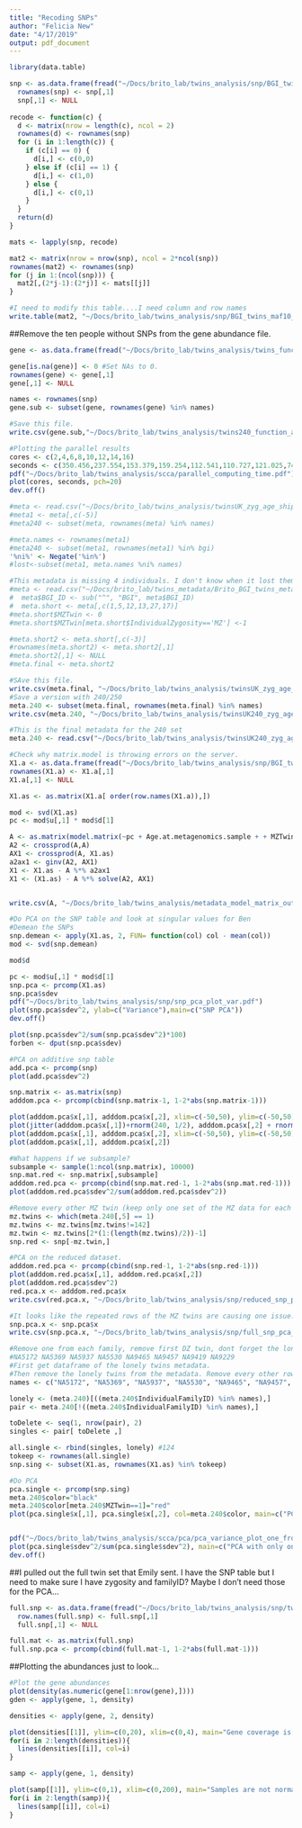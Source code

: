 ```yaml
---
title: "Recoding SNPs"
author: "Felicia New"
date: "4/17/2019"
output: pdf_document
---
```



```r
library(data.table)

snp <- as.data.frame(fread("~/Docs/brito_lab/twins_analysis/snp/BGI_twins_maf10_nomissing_formatAnalysis.csv", header=T, sep=','))
  rownames(snp) <- snp[,1]
  snp[,1] <- NULL
 
recode <- function(c) {
  d <- matrix(nrow = length(c), ncol = 2)
  rownames(d) <- rownames(snp)
  for (i in 1:length(c)) {
    if (c[i] == 0) {
      d[i,] <- c(0,0)
    } else if (c[i] == 1) {
      d[i,] <- c(1,0)
    } else {
      d[i,] <- c(0,1)
    }
  }
  return(d)
}

mats <- lapply(snp, recode)

mat2 <- matrix(nrow = nrow(snp), ncol = 2*ncol(snp))
rownames(mat2) <- rownames(snp)
for (j in 1:(ncol(snp))) {
  mat2[,(2*j-1):(2*j)] <- mats[[j]]
}

#I need to modify this table....I need column and row names
write.table(mat2, "~/Docs/brito_lab/twins_analysis/snp/BGI_twins_maf10_nomissing_dummy.csv", sep=",", row.names = T, quote=F, col.names = F)
```

##Remove the ten people without SNPs from the gene abundance file.
```r
gene <- as.data.frame(fread("~/Docs/brito_lab/twins_analysis/twins_function_abundance_filt25.csv", header=T, sep=',')) 

gene[is.na(gene)] <- 0 #Set NAs to 0.
rownames(gene) <- gene[,1]
gene[,1] <- NULL

names <- rownames(snp)
gene.sub <- subset(gene, rownames(gene) %in% names)

#Save this file.
write.csv(gene.sub,"~/Docs/brito_lab/twins_analysis/twins240_function_abundance_filt25.csv", quote=F,row.names=T)
```


```r
#Plotting the parallel results
cores <- c(2,4,6,8,10,12,14,16)
seconds <- c(350.456,237.554,153.379,159.254,112.541,110.727,121.025,74.666)
pdf("~/Docs/brito_lab/twins_analysis/scca/parallel_computing_time.pdf")
plot(cores, seconds, pch=20)
dev.off()
```


```r
#meta <- read.csv("~/Docs/brito_lab/twins_analysis/twinsUK_zyg_age_ship_family.csv", header=T, row.names=1)
#meta1 <- meta[,c(-5)]
#meta240 <- subset(meta, rownames(meta) %in% names)

#meta.names <- rownames(meta1)
#meta240 <- subset(meta1, rownames(meta1) %in% bgi)
'%ni%' <- Negate('%in%')
#lost<-subset(meta1, meta.names %ni% names)

#This metadata is missing 4 individuals. I don't know when it lost them, so I need to remake this file.
#meta <- read.csv("~/Docs/brito_lab/twins_metadata/Brito_BGI_twins_metadata.csv")
#  meta$BGI_ID <- sub("^", "BGI", meta$BGI_ID)
#  meta.short <- meta[,c(1,5,12,13,27,17)]
#meta.short$MZTwin <- 0
#meta.short$MZTwin[meta.short$IndividualZygosity=='MZ'] <-1

#meta.short2 <- meta.short[,c(-3)]
#rownames(meta.short2) <- meta.short2[,1]
#meta.short2[,1] <- NULL
#meta.final <- meta.short2

#SAve this file. 
write.csv(meta.final, "~/Docs/brito_lab/twins_analysis/twinsUK_zyg_age_ship_bmi_family.csv", quote=F)
#Save a version with 240/250
meta.240 <- subset(meta.final, rownames(meta.final) %in% names)
write.csv(meta.240, "~/Docs/brito_lab/twins_analysis/twinsUK240_zyg_age_ship_bmi_family.csv", quote=F)

#This is the final metadata for the 240 set
meta.240 <- read.csv("~/Docs/brito_lab/twins_analysis/twinsUK240_zyg_age_ship_bmi_family.csv", header=T, row.names=1)
```


```r
#Check why matrix.model is throwing errors on the server.
X1.a <- as.data.frame(fread("~/Docs/brito_lab/twins_analysis/snp/BGI_twins_maf10_nomissing_dummy.csv", header=F, sep=','))
rownames(X1.a) <- X1.a[,1]
X1.a[,1] <- NULL

X1.as <- as.matrix(X1.a[ order(row.names(X1.a)),])

mod <- svd(X1.as)
pc <- mod$u[,1] * mod$d[1]

A <- as.matrix(model.matrix(~pc + Age.at.metagenomics.sample + + MZTwin + SampleShipmentNum + IndividualBMI + IndividualFamilyID, data = meta.240))
A2 <- crossprod(A,A)
AX1 <- crossprod(A, X1.as)
a2ax1 <- ginv(A2, AX1)
X1 <- X1.as - A %*% a2ax1
X1 <- (X1.as) - A %*% solve(A2, AX1)


write.csv(A, "~/Docs/brito_lab/twins_analysis/metadata_model_matrix_output.csv", quote=F, row.names=F)
```


```r
#Do PCA on the SNP table and look at singular values for Ben
#Demean the SNPs
snp.demean <- apply(X1.as, 2, FUN= function(col) col - mean(col))
mod <- svd(snp.demean)

mod$d

pc <- mod$u[,1] * mod$d[1]
snp.pca <- prcomp(X1.as)
snp.pca$sdev
pdf("~/Docs/brito_lab/twins_analysis/snp/snp_pca_plot_var.pdf")
plot(snp.pca$sdev^2, ylab=c("Variance"),main=c("SNP PCA"))
dev.off()

plot(snp.pca$sdev^2/sum(snp.pca$sdev^2)*100)
forben <- dput(snp.pca$sdev)

#PCA on additive snp table
add.pca <- prcomp(snp)
plot(add.pca$sdev^2)

snp.matrix <- as.matrix(snp)
adddom.pca <- prcomp(cbind(snp.matrix-1, 1-2*abs(snp.matrix-1)))

plot(adddom.pca$x[,1], adddom.pca$x[,2], xlim=c(-50,50), ylim=c(-50,50))
plot(jitter(adddom.pca$x[,1])+rnorm(240, 1/2), adddom.pca$x[,2] + rnorm(240, 1/2), xlim=c(-50,50), ylim=c(-50,50))
plot(adddom.pca$x[,1], adddom.pca$x[,2], xlim=c(-50,50), ylim=c(-50,50))
plot(adddom.pca$x[,1], adddom.pca$x[,2])

#What happens if we subsample?
subsample <- sample(1:ncol(snp.matrix), 10000)
snp.mat.red <- snp.matrix[,subsample]
adddom.red.pca <- prcomp(cbind(snp.mat.red-1, 1-2*abs(snp.mat.red-1)))
plot(adddom.red.pca$sdev^2/sum(adddom.red.pca$sdev^2))

#Remove every other MZ twin (keep only one set of the MZ data for each pair)
mz.twins <- which(meta.240[,5] == 1)
mz.twins <- mz.twins[mz.twins!=142]
mz.twin <- mz.twins[2*(1:(length(mz.twins)/2))-1]
snp.red <- snp[-mz.twin,]

#PCA on the reduced dataset.
adddom.red.pca <- prcomp(cbind(snp.red-1, 1-2*abs(snp.red-1)))
plot(adddom.red.pca$x[,1], adddom.red.pca$x[,2])
plot(adddom.red.pca$sdev^2)
red.pca.x <- adddom.red.pca$x
write.csv(red.pca.x, "~/Docs/brito_lab/twins_analysis/snp/reduced_snp_pca_x.csv", quote=F)

#It looks like the repeated rows of the MZ twins are causing one issue.
snp.pca.x <- snp.pca$x
write.csv(snp.pca.x, "~/Docs/brito_lab/twins_analysis/snp/full_snp_pca_x.csv", quote=F)
```


```r
#Remove one from each family, remove first DZ twin, dont forget the lonely twins
#NA5172 NA5369 NA5937 NA5530 NA9465 NA9457 NA9419 NA9229
#First get dataframe of the lonely twins metadata. 
#Then remove the lonely twins from the metadata. Remove every other row. then add the lonely twins back. now subset the snp table with this.
names <- c("NA5172", "NA5369", "NA5937", "NA5530", "NA9465", "NA9457", "NA9419", "NA9229")

lonely <- (meta.240)[((meta.240$IndividualFamilyID) %in% names),]
pair <- meta.240[!((meta.240$IndividualFamilyID) %in% names),]

toDelete <- seq(1, nrow(pair), 2)
singles <- pair[ toDelete ,]

all.single <- rbind(singles, lonely) #124
tokeep <- rownames(all.single)
snp.sing <- subset(X1.as, rownames(X1.as) %in% tokeep)

#Do PCA
pca.single <- prcomp(snp.sing)
meta.240$color="black"
meta.240$color[meta.240$MZTwin==1]="red"
plot(pca.single$x[,1], pca.single$x[,2], col=meta.240$color, main=c("PCA with one twin from each pair\n red=MZ, black=DZ"), ylab=c("PC2"), xlab=c("PC1"))


pdf("~/Docs/brito_lab/twins_analysis/scca/pca/pca_variance_plot_one_from_each_pair.pdf")
plot(pca.single$sdev^2/sum(pca.single$sdev^2), main=c("PCA with only one from each pair\n124 individuals"), ylab=c("Proportion of variance"))
dev.off()
```


##I pulled out the full twin set that Emily sent. I have the SNP table but I need to make sure I have zygosity and familyID? Maybe I don't need those for the PCA...
```r
full.snp <- as.data.frame(fread("~/Docs/brito_lab/twins_analysis/snp/twinsuk2476_nomiss_maf5_format4analysis.csv", header=T, sep=','))
  row.names(full.snp) <- full.snp[,1]
  full.snp[,1] <- NULL

full.mat <- as.matrix(full.snp)
full.snp.pca <- prcomp(cbind(full.mat-1, 1-2*abs(full.mat-1)))

```

##Plotting the abundances just to look...
```r
#Plot the gene abundances
plot(density(as.numeric(gene[1:nrow(gene),])))
gden <- apply(gene, 1, density)

densities <- apply(gene, 2, density)

plot(densities[[1]], ylim=c(0,20), xlim=c(0,4), main="Gene coverage is not normal")
for(i in 2:length(densities)){
  lines(densities[[i]], col=i)
}

samp <- apply(gene, 1, density)

plot(samp[[1]], ylim=c(0,1), xlim=c(0,200), main="Samples are not normal")
for(i in 2:length(samp)){
  lines(samp[[i]], col=i)
}

```